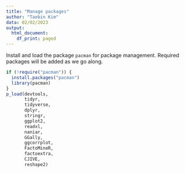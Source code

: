 ```yaml
---
title: "Manage packages"
author: "Taebin Kim"
data: 02/02/2023
output:
  html_document:
    df_print: paged
---
```


Install and load the package `pacman` for package management. Required 
packages will be added as we go along.

```r
if (!require("pacman")) {
  install.packages("pacman")
  library(pacman)
} 
p_load(devtools,
       tidyr,
       tidyverse,
       dplyr,
       stringr,
       ggplot2,
       readxl,
       naniar,
       GGally,
       ggcorrplot,
       FactoMineR,
       factoextra,
       CJIVE,
       reshape2)
```